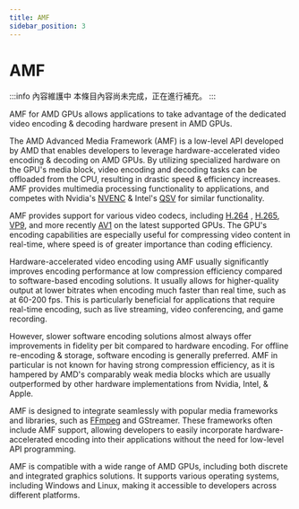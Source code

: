 ```yaml
---
title: AMF
sidebar_position: 3
---
```


# AMF

:::info 內容維護中
本條目內容尚未完成，正在進行補充。
:::

AMF for AMD GPUs allows applications to take advantage of the dedicated video encoding & decoding hardware present in AMD GPUs.

The AMD Advanced Media Framework (AMF) is a low-level API developed by AMD that enables developers to leverage hardware-accelerated video encoding & decoding on AMD GPUs. By utilizing specialized hardware on the GPU's media block, video encoding and decoding tasks can be offloaded from the CPU, resulting in drastic speed & efficiency increases. AMF provides multimedia processing functionality to applications, and competes with Nvidia's [NVENC](./nvenc.mdx) & Intel's [QSV](./qsv.mdx) for similar functionality.

AMF provides support for various video codecs, including [H.264](../video/AVC.mdx) , [H.265](../video/HEVC.mdx), [VP9](../video/VP9.mdx), and more recently [AV1](../video/AV1.mdx) on the latest supported GPUs. The GPU's encoding capabilities are especially useful for compressing video content in real-time, where speed is of greater importance than coding efficiency.

Hardware-accelerated video encoding using AMF usually significantly improves encoding performance at low compression efficiency compared to software-based encoding solutions. It usually allows for higher-quality output at lower bitrates when encoding much faster than real time, such as at 60-200 fps. This is particularly beneficial for applications that require real-time encoding, such as live streaming, video conferencing, and game recording.

However, slower software encoding solutions almost always offer improvements in fidelity per bit compared to hardware encoding. For offline re-encoding & storage, software encoding is generally preferred. AMF in particular is not known for having strong compression efficiency, as it is hampered by AMD's comparably weak media blocks which are usually outperformed by other hardware implementations from Nvidia, Intel, & Apple.

AMF is designed to integrate seamlessly with popular media frameworks and libraries, such as [FFmpeg](../utilities/ffmpeg.mdx) and GStreamer. These frameworks often include AMF support, allowing developers to easily incorporate hardware-accelerated encoding into their applications without the need for low-level API programming.

AMF is compatible with a wide range of AMD GPUs, including both discrete and integrated graphics solutions. It supports various operating systems, including Windows and Linux, making it accessible to developers across different platforms.
